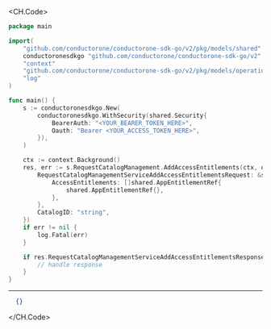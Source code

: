 
<CH.Code>
```go AddAccessEntitlements.go
package main

import(
	"github.com/conductorone/conductorone-sdk-go/v2/pkg/models/shared"
	conductoronesdkgo "github.com/conductorone/conductorone-sdk-go/v2"
	"context"
	"github.com/conductorone/conductorone-sdk-go/v2/pkg/models/operations"
	"log"
)

func main() {
    s := conductoronesdkgo.New(
        conductoronesdkgo.WithSecurity(shared.Security{
            BearerAuth: "<YOUR_BEARER_TOKEN_HERE>",
            Oauth: "Bearer <YOUR_ACCESS_TOKEN_HERE>",
        }),
    )

    ctx := context.Background()
    res, err := s.RequestCatalogManagement.AddAccessEntitlements(ctx, operations.C1APIRequestcatalogV1RequestCatalogManagementServiceAddAccessEntitlementsRequest{
        RequestCatalogManagementServiceAddAccessEntitlementsRequest: &shared.RequestCatalogManagementServiceAddAccessEntitlementsRequest{
            AccessEntitlements: []shared.AppEntitlementRef{
                shared.AppEntitlementRef{},
            },
        },
        CatalogID: "string",
    })
    if err != nil {
        log.Fatal(err)
    }

    if res.RequestCatalogManagementServiceAddAccessEntitlementsResponse != nil {
        // handle response
    }
}
```
---

```json Example Response
  {}
```
</CH.Code>
